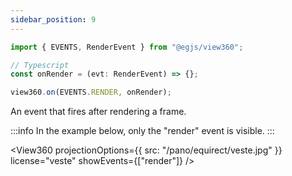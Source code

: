 ```yaml
---
sidebar_position: 9
---
```



```ts
import { EVENTS, RenderEvent } from "@egjs/view360";

// Typescript
const onRender = (evt: RenderEvent) => {};

view360.on(EVENTS.RENDER, onRender);
```

An event that fires after rendering a frame.

:::info
In the example below, only the "render" event is visible.
:::

<View360
  projectionOptions={{
    src: "/pano/equirect/veste.jpg"
  }}
  license="veste"
  showEvents={["render"]} />
